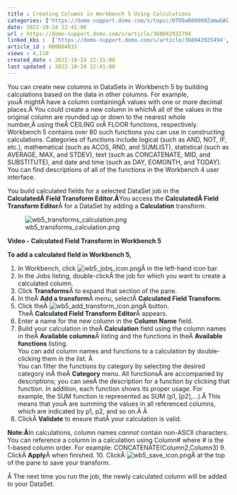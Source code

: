```yaml
---
title : Creating Columns in Workbench 5 Using Calculations
categories: ['https://domo-support.domo.com/s/topic/0TO5w000000ZamwGAC']
date: 2022-10-24 22:41:00
url : https://domo-support.domo.com/s/article/360042932794
linked_kbs :  ['https://domo-support.domo.com/s/article/360042925494', 'https://domo-support.domo.com/s/knowledge-base', 'https://domo-support.domo.com/s/article/360043429953', 'https://domo-support.domo.com/s/article/360043429933', 'https://domo-support.domo.com/s/article/360042932794', 'https://domo-support.domo.com/s/article/360043429693', 'https://domo-support.domo.com/s/topic/0TO5w000000ZamwGAC', 'https://domo-support.domo.com/s/article/360043429913']
article_id : 000004833
views : 4,110
created_date : 2022-10-24 22:31:00
last updated : 2022-10-24 22:41:00
---
```




You can create new columns in DataSets in Workbench 5 by building calculations based on the data in other columns. For example, youÂ mightÂ have a column containingÂ values with one or more decimal places.Â You could create a new column in whichÂ all of the values in the original column are rounded up or down to the nearest whole number,Â using theÂ CEILING orÂ FLOOR functions, respectively. Workbench 5 contains over 80 such functions you can use in constructing calculations. Categories of functions include logical (such as AND, NOT, IF, etc.), mathematical (such as ACOS, RND, and SUMLIST), statistical (such as AVERAGE, MAX, and STDEV), text (such as CONCATENATE, MID, and SUBSTITUTE), and date and time (such as DAY, EOMONTH, and TODAY). You can find descriptions of all of the functions in the Workbench 4 user interface.


You build calculated fields for a selected DataSet job in the **CalculatedÂ Field Transform Editor.Â**You access the **CalculatedÂ Field Transform Editor**Â for a DataSet by adding a **Calculation** transform.


![wb5_transforms_calculation.png](wb5_transforms_calculation.png)  
  



**Video - Calculated Field Transform in Workbench 5**



**To add a calculated field in Workbench 5,**


1. In Workbench, click ![wb5_jobs_icon.png](wb5_jobs_icon.png)Â in the left-hand icon bar.
2. In the Jobs listing, double-clickÂ the job for which you want to create a calculated column.
3. Click **Transforms**Â to expand that section of the pane.
4. In theÂ **Add a transform**Â menu, selectÂ **Calculated Field Transform**.
5. Click theÂ ![wb5_add_transform_icon.png](wb5_add_transform_icon.png)Â button.  
TheÂ **Calculated Field Transform Editor**Â appears.
6. Enter a name for the new column in the **Column Name** field.
7. Build your calculation in theÂ **Calculation** field using the column names in theÂ **Available columns**Â listing and the functions in theÂ **Available**  **functions** listing.  
You can add column names and functions to a calculation by double-clicking them in the list. Â   
You can filter the functions by category by selecting the desired category inÂ theÂ **Category** menu. All functionsÂ are accompanied by descriptions; you can seeÂ the description for a function by clicking that function. In addition, each function shows its proper usage. For example, the SUM function is represented as SUM (p1, [p2],...).Â This means that youÂ are summing the values in all referenced columns, which are indicated by p1, p2, and so on.Â Â
8. ClickÂ **Validate** to ensure thatÂ your calculation is valid.


**Note:Â**In calculations, column names *cannot* contain non-ASCII characters. You can reference a column in a calculation using Column# where # is the 1-based column order. For example: CONCATENATE(Column2,Column3)
9. ClickÂ **Apply**Â when finished.
10. ClickÂ ![wb5_save_icon.png](wb5_save_icon.png)Â at the top of the pane to save your transform.


Â The next time you run the job, the newly calculated column will be added to your DataSet.